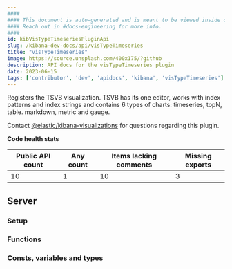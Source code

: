 ```yaml
---
####
#### This document is auto-generated and is meant to be viewed inside our experimental, new docs system.
#### Reach out in #docs-engineering for more info.
####
id: kibVisTypeTimeseriesPluginApi
slug: /kibana-dev-docs/api/visTypeTimeseries
title: "visTypeTimeseries"
image: https://source.unsplash.com/400x175/?github
description: API docs for the visTypeTimeseries plugin
date: 2023-06-15
tags: ['contributor', 'dev', 'apidocs', 'kibana', 'visTypeTimeseries']
---
```


Registers the TSVB visualization. TSVB has its one editor, works with index patterns and index strings and contains 6 types of charts: timeseries, topN, table. markdown, metric and gauge.

Contact [@elastic/kibana-visualizations](https://github.com/orgs/elastic/teams/kibana-visualizations) for questions regarding this plugin.

**Code health stats**

| Public API count  | Any count | Items lacking comments | Missing exports |
|-------------------|-----------|------------------------|-----------------|
| 10 | 1 | 10 | 3 |

## Server

### Setup
<DocDefinitionList data={[visTypeTimeseriesObj.server.setup]}/>

### Functions
<DocDefinitionList data={visTypeTimeseriesObj.server.functions}/>

### Consts, variables and types
<DocDefinitionList data={visTypeTimeseriesObj.server.misc}/>


